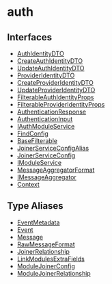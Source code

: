 
# auth

## Interfaces

- [AuthIdentityDTO](../../auth/interfaces/auth.AuthIdentityDTO/page.mdx)
- [CreateAuthIdentityDTO](../../auth/interfaces/auth.CreateAuthIdentityDTO/page.mdx)
- [UpdateAuthIdentityDTO](../../auth/interfaces/auth.UpdateAuthIdentityDTO/page.mdx)
- [ProviderIdentityDTO](../../auth/interfaces/auth.ProviderIdentityDTO/page.mdx)
- [CreateProviderIdentityDTO](../../auth/interfaces/auth.CreateProviderIdentityDTO/page.mdx)
- [UpdateProviderIdentityDTO](../../auth/interfaces/auth.UpdateProviderIdentityDTO/page.mdx)
- [FilterableAuthIdentityProps](../../auth/interfaces/auth.FilterableAuthIdentityProps/page.mdx)
- [FilterableProviderIdentityProps](../../auth/interfaces/auth.FilterableProviderIdentityProps/page.mdx)
- [AuthenticationResponse](../../auth/interfaces/auth.AuthenticationResponse/page.mdx)
- [AuthenticationInput](../../auth/interfaces/auth.AuthenticationInput/page.mdx)
- [IAuthModuleService](../../auth/interfaces/auth.IAuthModuleService/page.mdx)
- [FindConfig](../../auth/interfaces/auth.FindConfig/page.mdx)
- [BaseFilterable](../../auth/interfaces/auth.BaseFilterable/page.mdx)
- [JoinerServiceConfigAlias](../../auth/interfaces/auth.JoinerServiceConfigAlias/page.mdx)
- [JoinerServiceConfig](../../auth/interfaces/auth.JoinerServiceConfig/page.mdx)
- [IModuleService](../../auth/interfaces/auth.IModuleService/page.mdx)
- [MessageAggregatorFormat](../../auth/interfaces/auth.MessageAggregatorFormat/page.mdx)
- [IMessageAggregator](../../auth/interfaces/auth.IMessageAggregator/page.mdx)
- [Context](../../auth/interfaces/auth.Context/page.mdx)

## Type Aliases

- [EventMetadata](../../auth/types/auth.EventMetadata/page.mdx)
- [Event](../../auth/types/auth.Event/page.mdx)
- [Message](../../auth/types/auth.Message/page.mdx)
- [RawMessageFormat](../../auth/types/auth.RawMessageFormat/page.mdx)
- [JoinerRelationship](../../auth/types/auth.JoinerRelationship/page.mdx)
- [LinkModulesExtraFields](../../auth/types/auth.LinkModulesExtraFields/page.mdx)
- [ModuleJoinerConfig](../../auth/types/auth.ModuleJoinerConfig/page.mdx)
- [ModuleJoinerRelationship](../../auth/types/auth.ModuleJoinerRelationship/page.mdx)
